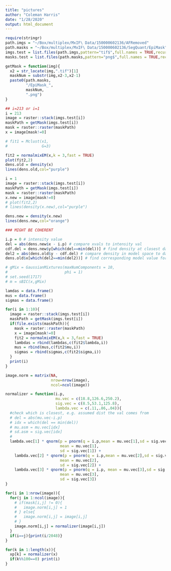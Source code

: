 ```yaml
---
title: "pictures"
author: "Coleman Harris"
date: "1/28/2020"
output: html_document
---
```


```r
require(stringr)
path.imgs = "~/Box/multiplex/MxIF\ Data/150000602136/AFRemoved"
path.masks = "~/Box/multiplex/MxIF\ Data/150000602136/SegQuant/EpiMask"
imgs.test = list.files(path.imgs,pattern="tif$",full.names = TRUE,recursive = TRUE)
masks.test = list.files(path.masks,pattern="png$",full.names = TRUE,recursive = TRUE)

getMask = function(img){
  x2 = str_locate(img,".tif")[1]
  maskNum = substr(img,x2-3,x2-1)
  paste0(path.masks,
         "/EpiMask_",
         maskNum,
         ".png")
}

## i=213 or i=1
i = 213
image = raster::stack(imgs.test[i])
maskPath = getMask(imgs.test[i])
mask = raster::raster(maskPath)
x = image[mask!=0]

# fit1 = Mclust(x1,
#               G=3)

fit2 = normalmixEM(x,k = 3,fast = TRUE)
plot(fit2,2)
dens.old = density(x)
lines(dens.old,col="purple")

i = 1
image = raster::stack(imgs.test[i])
maskPath = getMask(imgs.test[i])
mask = raster::raster(maskPath)
x.new = image[mask!=0]
# plot(fit2,2)
# lines(density(x.new),col="purple")

dens.new = density(x.new)
lines(dens.new,col="orange")

### MIGHT BE COHERENT

i.p = 0 # intensity value
del = abs(dens.new$x - i.p) # compare xvals to intensity val
cdf.del = dens.new$y[which(del==min(del))] # find density at closest data value
del2 = abs(dens.old$y - cdf.del) # compare density in model space to data space
dens.old$x[which(del2==min(del2))] # find corresponding model value for density

# gMix = GaussianMixtures(maxNumComponents = 10,
#                         phi = 1)
# set.seed(1717)
# m = sBIC(x,gMix)

lamdas = data.frame()
mus = data.frame()
sigmas = data.frame()

for(i in 1:10){
  image = raster::stack(imgs.test[i])
  maskPath = getMask(imgs.test[i])
  if(file.exists(maskPath)){
    mask = raster::raster(maskPath)
    x = image[mask!=0]
    fit2 = normalmixEM(x,k = 3,fast = TRUE)
    lambdas = rbind(lambdas,c(fit2$lambda,i))
    mus = rbind(mus,c(fit2$mu,i))
    sigmas = rbind(sigmas,c(fit2$sigma,i))
  }
  print(i)
}

image.norm = matrix(NA,
                    nrow=nrow(image),
                    ncol=ncol(image))

normalizer = function(i.p,
                      mu.vec = c(18.8,126.6,250.2),
                      sig.vec = c(8.5,53.1,125.8),
                      lambda.vec = c(.11,.86,.04)){
  #check which is closest, e.g. assumed dist the val comes from
  # del = abs(mu.vec-i.p)
  # idx = which(del == min(del))
  # mu.asm = mu.vec[idx]
  # sd.asm = sig.vec[idx]
  # 
  lambda.vec[1] * qnorm(p = pnorm(q = i.p,mean = mu.vec[1],sd = sig.vec[1]),
                        mean = mu.vec[1],
                        sd = sig.vec[1]) +
    lambda.vec[2] * qnorm(p = pnorm(q = i.p,mean = mu.vec[2],sd = sig.vec[2]),
                        mean = mu.vec[2],
                        sd = sig.vec[2]) +
    lambda.vec[3] * qnorm(p = pnorm(q = i.p, mean = mu.vec[3],sd = sig.vec[3]),
                        mean = mu.vec[3],
                        sd = sig.vec[3])
}

for(i in 1:nrow(image)){
  for(j in 1:ncol(image)){
    # if(mask[i,j] != 0){
    #   image.norm[i,j] = 1
    # } else{
    #   image.norm[i,j] = image[i,j]
    # }
    image.norm[i,j] = normalizer(image[i,j])
  }
  if(i==j){print(i/2048)}
}

for(k in 1:length(x)){
  xp[k] = normalizer(x)
  if(k%%100==0) print(i)
}



```

